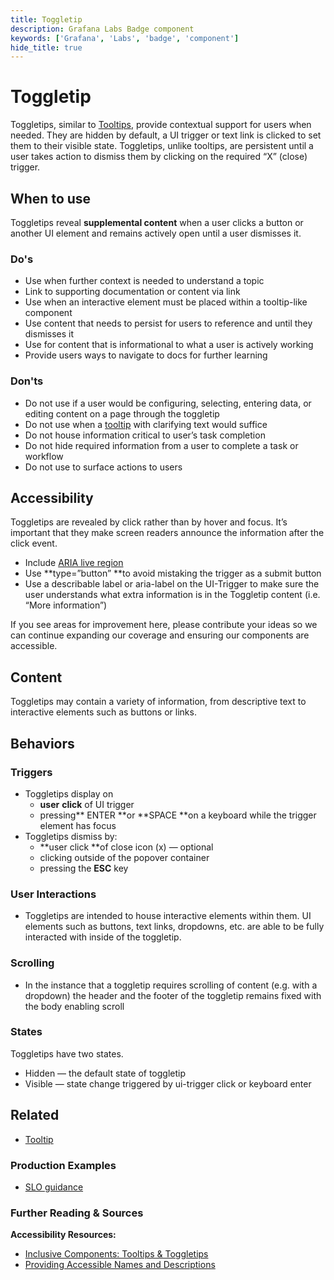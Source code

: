 ```yaml
---
title: Toggletip
description: Grafana Labs Badge component
keywords: ['Grafana', 'Labs', 'badge', 'component']
hide_title: true
---
```



# Toggletip <Badge text='draft' color='orange'></Badge>

Toggletips, similar to [Tooltips](/design-system/Components/tooltip), provide contextual support for users when needed. They are hidden by default, a UI trigger or text link is clicked to set them to their visible state. Toggletips, unlike tooltips, are persistent until a user takes action to dismiss them by clicking on the required “X” (close) trigger. 

## When to use 
Toggletips reveal **supplemental content** when a user clicks a button or another UI element and remains actively open until a user dismisses it.

### Do's
- Use when further context is needed to understand a topic
- Link to supporting documentation or content via link
- Use when an interactive element must be placed within a tooltip-like component
- Use content that needs to persist for users to reference and until they dismisses it
- Use for content that is informational to what a user is actively working
- Provide users ways to navigate to docs for further learning

### Don'ts

- Do not use if a user would be configuring, selecting, entering data, or editing content on a page through the toggletip
- Do not use when a [tooltip](/design-system/Components/tooltip) with clarifying text would suffice
- Do not house information critical to user’s task completion
- Do not hide required information from a user to complete a task or workflow
- Do not use to surface actions to users


## Accessibility

Toggletips are revealed by click rather than by hover and focus. It’s important that they make screen readers announce the information after the click event.

- Include [ARIA live region](https://developer.mozilla.org/en-US/docs/Web/Accessibility/ARIA/ARIA_Live_Regions)
- Use **type=”button” **to avoid mistaking the trigger as a submit button
- Use a describable label or aria-label on the UI-Trigger to make sure the user understands what extra information is in the Toggletip content (i.e. “More information”)

<InfoBox title="👋 &nbsp; Hi there!" severity="info">
  If you see areas for improvement here, please contribute your ideas so we can continue expanding our coverage and
  ensuring our components are accessible.
</InfoBox>

## Content

Toggletips may contain a variety of information, from descriptive text to interactive elements such as buttons or links.


## Behaviors

### Triggers

- Toggletips display on
  - **user** **click** of UI trigger
  - pressing** ENTER **or **SPACE **on a keyboard while the trigger element has focus
- Toggletips dismiss by:
  - **user click **of close icon (x) — optional
  - clicking outside of the popover container
  - pressing the **ESC** key

### User Interactions

- Toggletips are intended to house interactive elements within them. UI elements such as buttons, text links, dropdowns, etc. are able to be fully interacted with inside of the toggletip.

### Scrolling

- In the instance that a toggletip requires scrolling of content (e.g. with a dropdown) the header and the footer of the toggletip remains fixed with the body enabling scroll

### States

Toggletips have two states.

- Hidden — the default state of toggletip
- Visible — state change triggered by ui-trigger click or keyboard enter

## Related

- [Tooltip](/design-system/Components/tooltip)

### Production Examples

- [SLO guidance](https://www.figma.com/file/oaki8dAryJXWyZlw1g2wh0/SLO-creation?node-id=829%3A26026)

### Further Reading & Sources

**Accessibility Resources:**

- [Inclusive Components: Tooltips & Toggletips](https://inclusive-components.design/tooltips-toggletips/)
- [Providing Accessible Names and Descriptions](https://www.w3.org/WAI/ARIA/apg/practices/names-and-descriptions/)
